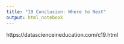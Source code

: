 ```yaml
---
title: "19 Conclusion: Where to Next"
output: html_notebook
---
```


https://datascienceineducation.com/c19.html